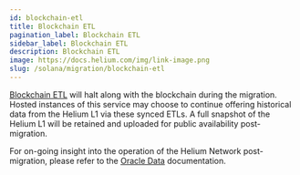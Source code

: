 ```yaml
---
id: blockchain-etl
title: Blockchain ETL
pagination_label: Blockchain ETL
sidebar_label: Blockchain ETL
description: Blockchain ETL
image: https://docs.helium.com/img/link-image.png
slug: /solana/migration/blockchain-etl
---
```



[Blockchain ETL](https://github.com/helium/blockchain-etl) will halt along with the blockchain
during the migration. Hosted instances of this service may choose to continue offering historical
data from the Helium L1 via these synced ETLs. A full snapshot of the Helium L1 will be retained and
uploaded for public availability post-migration.

For on-going insight into the operation of the Helium Network post-migration, please refer to the
[Oracle Data](/oracles/oracle-data) documentation.
